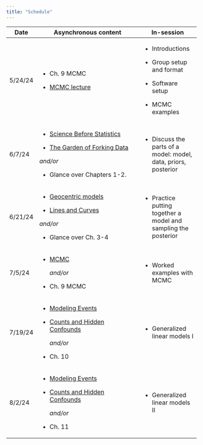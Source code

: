 ```yaml
---
title: "Schedule"
---
```


+------------+---------------------------------------------------------------------------------------------------------------------------------+------------------------------------------------------------------+
| Date       | Asynchronous content                                                                                                            | In-session                                                       |
+============+=================================================================================================================================+==================================================================+
| 5/24/24    | -   Ch. 9 MCMC                                                                                                                  | -   Introductions                                                |
|            |                                                                                                                                 |                                                                  |
|            | -   [MCMC lecture](https://www.youtube.com/watch?v=rZk2FqX2XnY&list=PLDcUM9US4XdPz-KxHM4XHt7uUVGWWVSus&index=8)                 | -   Group setup and format                                       |
|            |                                                                                                                                 |                                                                  |
|            |                                                                                                                                 | -   Software setup                                               |
|            |                                                                                                                                 |                                                                  |
|            |                                                                                                                                 | -   MCMC examples                                                |
+------------+---------------------------------------------------------------------------------------------------------------------------------+------------------------------------------------------------------+
| 6/7/24     | -   [Science Before Statistics](https://www.youtube.com/watch?v=FdnMWdICdRs&list=PLDcUM9US4XdPz-KxHM4XHt7uUVGWWVSus&index=1)    | -   Discuss the parts of a model: model, data, priors, posterior |
|            |                                                                                                                                 |                                                                  |
|            | -   [The Garden of Forking Data](https://www.youtube.com/watch?v=R1vcdhPBlXA&list=PLDcUM9US4XdPz-KxHM4XHt7uUVGWWVSus&index=2)   |                                                                  |
|            |                                                                                                                                 |                                                                  |
|            | *and/or*                                                                                                                        |                                                                  |
|            |                                                                                                                                 |                                                                  |
|            | -   Glance over Chapters 1-2.                                                                                                   |                                                                  |
+------------+---------------------------------------------------------------------------------------------------------------------------------+------------------------------------------------------------------+
| 6/21/24    | -   [Geocentric models](https://www.youtube.com/watch?v=tNOu-SEacNU)                                                            | -   Practice putting together a model and sampling the posterior |
|            |                                                                                                                                 |                                                                  |
|            | -   [Lines and Curves](https://www.youtube.com/watch?v=F0N4b7K_iYQ&list=PLDcUM9US4XdPz-KxHM4XHt7uUVGWWVSus&index=4)             |                                                                  |
|            |                                                                                                                                 |                                                                  |
|            | *and/or*                                                                                                                        |                                                                  |
|            |                                                                                                                                 |                                                                  |
|            | -   Glance over Ch. 3-4                                                                                                         |                                                                  |
+------------+---------------------------------------------------------------------------------------------------------------------------------+------------------------------------------------------------------+
| 7/5/24     | -   [MCMC](https://www.youtube.com/watch?v=rZk2FqX2XnY&list=PLDcUM9US4XdPz-KxHM4XHt7uUVGWWVSus&index=8)                         | -   Worked examples with MCMC                                    |
|            |                                                                                                                                 |                                                                  |
|            |     *and/or*                                                                                                                    |                                                                  |
|            |                                                                                                                                 |                                                                  |
|            | -   Ch. 9 MCMC                                                                                                                  |                                                                  |
+------------+---------------------------------------------------------------------------------------------------------------------------------+------------------------------------------------------------------+
| 7/19/24    | -   [Modeling Events](https://www.youtube.com/watch?v=Zi6N3GLUJmw&list=PLDcUM9US4XdPz-KxHM4XHt7uUVGWWVSus&index=10)             | -   Generalized linear models I                                  |
|            |                                                                                                                                 |                                                                  |
|            | -   [Counts and Hidden Confounds](https://www.youtube.com/watch?v=jokxu18egu0&list=PLDcUM9US4XdPz-KxHM4XHt7uUVGWWVSus&index=11) |                                                                  |
|            |                                                                                                                                 |                                                                  |
|            |     *and/or*                                                                                                                    |                                                                  |
|            |                                                                                                                                 |                                                                  |
|            | -   Ch. 10                                                                                                                      |                                                                  |
+------------+---------------------------------------------------------------------------------------------------------------------------------+------------------------------------------------------------------+
| 8/2/24     | -   [Modeling Events](https://www.youtube.com/watch?v=Zi6N3GLUJmw&list=PLDcUM9US4XdPz-KxHM4XHt7uUVGWWVSus&index=10)             | -   Generalized linear models II                                 |
|            |                                                                                                                                 |                                                                  |
|            | -   [Counts and Hidden Confounds](https://www.youtube.com/watch?v=jokxu18egu0&list=PLDcUM9US4XdPz-KxHM4XHt7uUVGWWVSus&index=11) |                                                                  |
|            |                                                                                                                                 |                                                                  |
|            |     *and/or*                                                                                                                    |                                                                  |
|            |                                                                                                                                 |                                                                  |
|            | -   Ch. 11                                                                                                                      |                                                                  |
+------------+---------------------------------------------------------------------------------------------------------------------------------+------------------------------------------------------------------+
